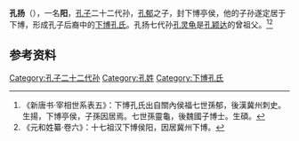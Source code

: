 '''孔扬'''（{{bd|？||？||}}），一名'''阳'''，[[孔子|孔子]]二十二代孙，[[孔郁|孔郁]]之子，封下博亭侯，他的子孙遂定居于下博，形成孔子后裔中的[[下博孔氏|下博孔氏]]。孔扬七代孙[[孔灵龟|孔灵龟]]是[[孔颖达|孔颖达]]的曾祖父。<ref>《新唐书·宰相世系表五》：下博孔氏出自關內侯福七世孫郁，後漢冀州刺史。生揚，下博亭侯，子孫因居焉。七世孫靈龜，後魏國子博士。生碩。</ref><ref>《元和姓纂·卷六》：十七祖汉下博侯阳，因居冀州下博。</ref>

==参考资料==
{{reflist}}

[[Category:孔子二十二代孙|Category:孔子二十二代孙]]
[[Category:孔姓|Category:孔姓]]
[[Category:下博孔氏|Category:下博孔氏]]